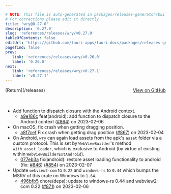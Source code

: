 ```yaml
---

# NOTE: This file is auto-generated in packages/releases-generator/build.ts
# For corrections please edit it directly
title: 'wry@0.27.0'
description: '0.27.0'
slug: 'references/releases/wry/v0.27.0'
tableOfContents: false
editUrl: 'https://github.com/tauri-apps/tauri-docs/packages/releases-generator/build.ts'
pagefind: false
prev:
   link: 'references/releases/wry/v0.26.0'
   label: '0.26.0'
next:
   link: 'references/releases/wry/v0.27.1'
   label: 'v0.27.1'
---
```


			

<ReleaseSidebar slug="references/releases/wry"  packageName="wry" />

<div style="margin-bottom:3rem; display: flex; justify-content: space-between; align-items: center"><span>[Return](/releases)</span><span><a href="https://github.com/tauri-apps/wry/releases/tag/wry-v0.27.0">View on GitHub</a></span></div>

- Add function to dispatch closure with the Android context.
  - [a9e186c](https://github.com/tauri-apps/wry/commit/a9e186cab4456d7ac2c265e61e71b345f7d269c4) feat(android): add function to dispatch closure to the Android context ([#864](https://github.com/tauri-apps/wry/pull/864)) on 2023-02-06
- On macOS, fix crash when getting dragging position.
  - [a8f7cef](https://github.com/tauri-apps/wry/commit/a8f7cefaac72d3e9fd2f8901f790a777d9888357) Fix crash when getting drag position ([#867](https://github.com/tauri-apps/wry/pull/867)) on 2023-02-04
- On Android, `wry` can again load assets from the apk&#39;s `asset` folder via a custom protocol. This is set by `WebViewBuilder`&#39;s method `with_asset_loader`, which is exclusive to Android (by virtue of existing within `WebViewBuilderExtAndroid`).
  - [077eb3a](https://github.com/tauri-apps/wry/commit/077eb3a7ca520d07e73f899da60ce23eef941e6f) fix(android): restore asset loading functionality to android (fix: [#846](https://github.com/tauri-apps/wry/pull/846)) ([#854](https://github.com/tauri-apps/wry/pull/854)) on 2023-02-07
- Update `webview2-com` to `0.22` and `windows-rs` to `0.44` which bumps the MSRV of this crate on Windows to `1.64`.
  - [496bfb5](https://github.com/tauri-apps/wry/commit/496bfb5c7be55e9c2bb674e241f9d7d2620e2acd) chore(deps): update to windows-rs 0.44 and webview2-com 0.22 ([#871](https://github.com/tauri-apps/wry/pull/871)) on 2023-02-06

